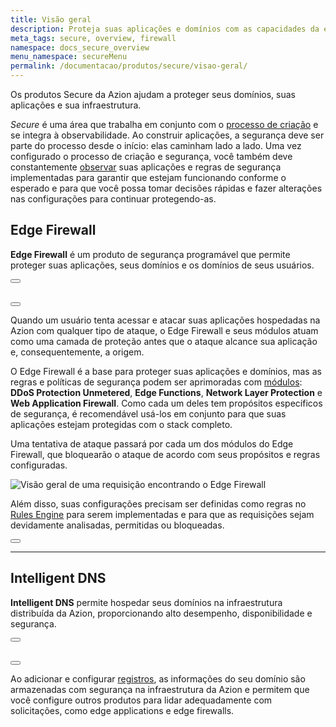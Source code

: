 ```yaml
---
title: Visão geral
description: Proteja suas aplicações e domínios com as capacidades da edge computing.
meta_tags: secure, overview, firewall
namespace: docs_secure_overview
menu_namespace: secureMenu
permalink: /documentacao/produtos/secure/visao-geral/
---
```



Os produtos Secure da Azion ajudam a proteger seus domínios, suas aplicações e sua infraestrutura.

*Secure* é uma área que trabalha em conjunto com o [processo de criação](/pt-br/documentacao/produtos/guias/build/visao-geral/) e se integra à observabilidade. Ao construir aplicações, a segurança deve ser parte do processo desde o início: elas caminham lado a lado. Uma vez configurado o processo de criação e segurança, você também deve constantemente [observar](/pt/documentacao/produtos/observe/) suas aplicações e regras de segurança implementadas para garantir que estejam funcionando conforme o esperado e para que você possa tomar decisões rápidas e fazer alterações nas configurações para continuar protegendo-as.

## Edge Firewall

**Edge Firewall** é um produto de segurança programável que permite proteger suas aplicações, seus domínios e os domínios de seus usuários.

<Button href="/pt-br/documentacao/produtos/edge-firewall/" variant="secondary" text="saiba mais sobre edge firewall"></Button> <br></br>

<Button href="/pt-br/documentacao/produtos/guias/secure/definir-configuracoes-principais/" variant="secondary" text="saiba mais sobre configurações principais do edge firewall"></Button>

Quando um usuário tenta acessar e atacar suas aplicações hospedadas na Azion com qualquer tipo de ataque, o Edge Firewall e seus módulos atuam como uma camada de proteção antes que o ataque alcance sua aplicação e, consequentemente, a origem.

O Edge Firewall é a base para proteger suas aplicações e domínios, mas as regras e políticas de segurança podem ser aprimoradas com [módulos](/pt-br/documentacao/produtos/guias/secure/definir-configuracoes-principais/#modulos): **DDoS Protection Unmetered**, **Edge Functions**, **Network Layer Protection** e **Web Application Firewall**. Como cada um deles tem propósitos específicos de segurança, é recomendável usá-los em conjunto para que suas aplicações estejam protegidas com o stack completo.

Uma tentativa de ataque passará por cada um dos módulos do Edge Firewall, que bloquearão o ataque de acordo com seus propósitos e regras configuradas.

![Visão geral de uma requisição encontrando o Edge Firewall](/assets/docs/images/uploads/edge-firewall-overview.png)

Além disso, suas configurações precisam ser definidas como regras no [Rules Engine](/pt-br/documentacao/produtos/edge-firewall/rules-engine/) para serem implementadas e para que as requisições sejam devidamente analisadas, permitidas ou bloqueadas.

<Button href="/pt-br/documentacao/produtos/guias/secure/trabalhar-com-rules-engine/" variant="secondary" text="saiba mais sobre rules engine para o edge firewall"></Button>

---

## Intelligent DNS

**Intelligent DNS** permite hospedar seus domínios na infraestrutura distribuída da Azion, proporcionando alto desempenho, disponibilidade e segurança.

<Button href="/pt-br/documentacao/produtos/intelligent-dns/" variant="secondary" text="saiba mais sobre intelligent DNS"></Button> <br></br>

<Button href="" variant="secondary" text="saiba mais sobre configurações principais do intelligent DNS"></Button>

Ao adicionar e configurar [registros](/pt-br/documentacao/produtos/guias/secure/adicionar-registros/), as informações do seu domínio são armazenadas com segurança na infraestrutura da Azion e permitem que você configure outros produtos para lidar adequadamente com solicitações, como edge applications e edge firewalls.
